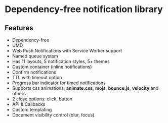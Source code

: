 
# Dependency-free notification library
 
## Features

- Dependency-free
- UMD
- Web Push Notifications with Service Worker support
- Named queue system
- Has 11 layouts, 5 notification styles, 5+ themes
- Custom container (inline notifications)
- Confirm notifications
- TTL with timeout option
- Progress bar indicator for timed notifications
- Supports css animations, **animate.css**, **mojs**, **bounce.js**, **velocity** and others
- 2 close options: click, button
- API & Callbacks
- Custom templating
- Document visibility control (blur, focus)